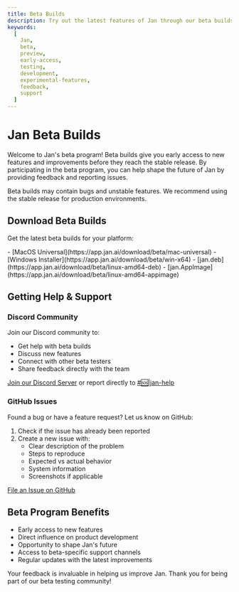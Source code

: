```yaml
---
title: Beta Builds
description: Try out the latest features of Jan through our beta builds. Get early access to new features and help shape the future of Jan.
keywords:
  [
    Jan,
    beta,
    preview,
    early-access,
    testing,
    development,
    experimental-features,
    feedback,
    support
  ]
---
```



# Jan Beta Builds

Welcome to Jan's beta program! Beta builds give you early access to new features and improvements before they reach the stable release. By participating in the beta program, you can help shape the future of Jan by providing feedback and reporting issues.

<Aside type="caution">
Beta builds may contain bugs and unstable features. We recommend using the stable release for production environments.
</Aside>

## Download Beta Builds

Get the latest beta builds for your platform:

<Tabs>
<TabItem label="macOS">
- [MacOS Universal](https://app.jan.ai/download/beta/mac-universal)
</TabItem>

<TabItem label="Windows">
- [Windows Installer](https://app.jan.ai/download/beta/win-x64)
</TabItem>

<TabItem label="Linux">
- [jan.deb](https://app.jan.ai/download/beta/linux-amd64-deb)
- [jan.AppImage](https://app.jan.ai/download/beta/linux-amd64-appimage)
</TabItem>
</Tabs>

## Getting Help & Support

### Discord Community
Join our Discord community to:
- Get help with beta builds
- Discuss new features
- Connect with other beta testers
- Share feedback directly with the team

[Join our Discord Server](https://discord.com/channels/1107178041848909847/1149558035971321886) or report directly to [#🆘|jan-help](https://discord.com/channels/1107178041848909847/1192090449725358130)

### GitHub Issues
Found a bug or have a feature request? Let us know on GitHub:

1. Check if the issue has already been reported
2. Create a new issue with:
   - Clear description of the problem
   - Steps to reproduce
   - Expected vs actual behavior
   - System information
   - Screenshots if applicable

[File an Issue on GitHub](https://github.com/menloresearch/jan/issues)

## Beta Program Benefits

- Early access to new features
- Direct influence on product development
- Opportunity to shape Jan's future
- Access to beta-specific support channels
- Regular updates with the latest improvements

<Aside type="note">
Your feedback is invaluable in helping us improve Jan. Thank you for being part of our beta testing community!
</Aside>
